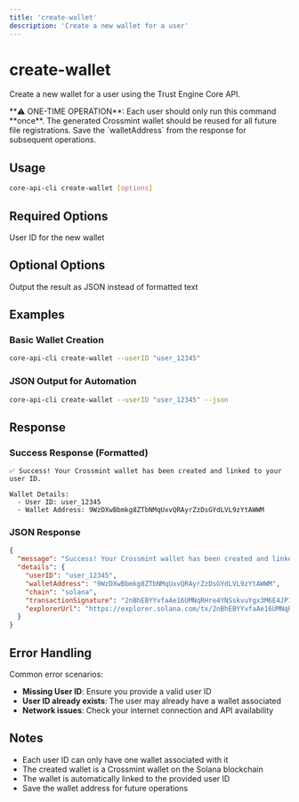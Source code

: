 ```yaml
---
title: 'create-wallet'
description: 'Create a new wallet for a user'
---
```


# create-wallet

Create a new wallet for a user using the Trust Engine Core API.

<Warning>
**⚠️ ONE-TIME OPERATION**: Each user should only run this command **once**. The generated Crossmint wallet should be reused for all future file registrations. Save the `walletAddress` from the response for subsequent operations.
</Warning>

## Usage

```bash
core-api-cli create-wallet [options]
```

## Required Options

<ParamField path="--userID, -u" type="string" required>
  User ID for the new wallet
</ParamField>

## Optional Options

<ParamField path="--json" type="boolean">
  Output the result as JSON instead of formatted text
</ParamField>

## Examples

### Basic Wallet Creation

```bash
core-api-cli create-wallet --userID "user_12345"
```

### JSON Output for Automation

```bash
core-api-cli create-wallet --userID "user_12345" --json
```

## Response

### Success Response (Formatted)

```
✅ Success! Your Crossmint wallet has been created and linked to your user ID.

Wallet Details:
  - User ID: user_12345
  - Wallet Address: 9WzDXwBbmkg8ZTbNMqUxvQRAyrZzDsGYdLVL9zYtAWWM
```

### JSON Response

```json
{
  "message": "Success! Your Crossmint wallet has been created and linked to your user ID.",
  "details": {
    "userID": "user_12345",
    "walletAddress": "9WzDXwBbmkg8ZTbNMqUxvQRAyrZzDsGYdLVL9zYtAWWM",
    "chain": "solana",
    "transactionSignature": "2nBhEBYYvfaAe16UMNqRHre4YNSskvuYgx3M6E4JP1oDYvZEJHvoPzyUwkoB6VRYuVEMarHNr9RxJWnyb8FnFnBg",
    "explorerUrl": "https://explorer.solana.com/tx/2nBhEBYYvfaAe16UMNqRHre4YNSskvuYgx3M6E4JP1oDYvZEJHvoPzyUwkoB6VRYuVEMarHNr9RxJWnyb8FnFnBg?cluster=devnet"
  }
}
```

## Error Handling

Common error scenarios:

- **Missing User ID**: Ensure you provide a valid user ID
- **User ID already exists**: The user may already have a wallet associated
- **Network issues**: Check your internet connection and API availability

## Notes

- Each user ID can only have one wallet associated with it
- The created wallet is a Crossmint wallet on the Solana blockchain
- The wallet is automatically linked to the provided user ID
- Save the wallet address for future operations
